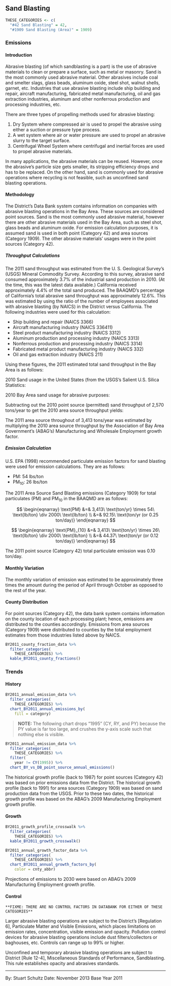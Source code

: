 ## Sand Blasting {#indcom-sandblast}

```r
THESE_CATEGORIES <- c(
  "#42 Sand Blasting" = 42,
  "#1909 Sand Blasting (Area)" = 1909)
```

### Emissions

#### Introduction {-}

Abrasive blasting (of which sandblasting is a part) is the use of abrasive materials to clean or prepare a surface, such as metal or masonry. Sand is the most commonly used abrasive material. Other abrasives include coal and smelter slags, glass beads, aluminum oxide, steel shot, walnut shells, garnet, etc. Industries that use abrasive blasting include ship building and repair, aircraft manufacturing, fabricated metal manufacturing, oil and gas extraction industries, aluminum and other nonferrous production and processing industries, etc.

There are three types of propelling methods used for abrasive blasting:

1. Dry System where compressed air is used to propel the abrasive using either a suction or pressure type process.
2. A wet system where air or water pressure are used to propel an abrasive slurry to the target surface.
3. Centrifugal Wheel System where centrifugal and inertial forces are used to propel abrasive materials.

In many applications, the abrasive materials can be reused. However, once the abrasive’s particle size gets smaller, its stripping efficiency drops and has to be replaced. On the other hand, sand is commonly used for abrasive operations where recycling is not feasible, such as unconfined sand blasting operations.

#### Methodology {-}

The District's Data Bank system contains information on companies with abrasive blasting operations in the Bay Area. These sources are considered point sources. Sand is the most commonly used abrasive material, however there are other abrasive materials used in the Bay Area, such as steel shot, glass beads and aluminum oxide. For emission calculation purposes, it is assumed sand is used in both point (Category 42) and area sources (Category 1909). The other abrasive materials’ usages were in the point sources (Category 42).

##### Throughput Calculations {- #indcom-sandblast-calcs}

The 2011 sand throughput was estimated from the U. S. Geological Survey’s (USGS) Mineral Commodity Survey. According to this survey, abrasive sand consumed approximately 3.7% of the industrial sand production in 2010. (At the time, this was the latest data available.) California received approximately 4.4% of the total sand produced. The BAAQMD’s percentage of California’s total abrasive sand throughput was approximately 12.6%. This was estimated by using the ratio of the number of employees associated with abrasive blasting (by NAICS) in the District versus California. The following industries were used for this calculation:

- Ship building and repair (NAICS 3366)
- Aircraft manufacturing industry (NAICS 336411)
- Steel product manufacturing industry (NAICS 3312)
- Aluminum production and processing industry (NAICS 3313)
- Nonferrous production and processing industry (NAICS 3314)
- Fabricated metal product manufacturing industry (NAICS 332)
- Oil and gas extraction industry (NAICS 211)

Using these figures, the 2011 estimated total sand throughput in the Bay Area is as follows:

2010 Sand usage in the United States (from the USGS’s Salient U.S. Silica Statistics: 

\begin{align}

28,749,347&\ \text{ton/yr} \\

\end{align}

2010 Bay Area sand usage for abrasive purposes:

\begin{align}

28,749,347&\ \text{ton/yr} \\
  \times\ 0.037&\ \text{(for abrasive purposes)} \\
  \times\ 0.044&\ \text{(to Calif.)} \\
  \times\ 0.126&\ \text{(BAAQMD portion)} \\

\hline

  = 5,937&\ \text{ton/yr}

\end{align}

Subtracting out the 2010 point source (permitted) sand throughput of 2,570 tons/year to get the 2010 area source throughput yields:

\begin{align}

  5,937 &                & \text{(total)} \\
– 2,570 &    & \text{#42 (point)} \\

\hline

= 3,367 &\ \text{ton/yr} & \text{#1909 (area)}

\end{align}

The 2011 area source throughout of 3,413 tons/year was estimated by multiplying the 2010 area source throughput by the Association of Bay Area Government’s (ABAG’s) Manufacturing and Wholesale Employment growth factor.

##### Emission Calculation {-}

U.S. EPA (1998) recommended particulate emission factors for sand blasting were used for emission calculations. They are as follows:

- PM: 54 lbs/ton 
- PM~10~: 26 lbs/ton

The 2011 Area Source Sand Blasting emissions (Category 1909) for total particulates (PM) and PM~10~ in the BAAQMD are as follows:

$$
\begin{eqnarray}
\text{PM} &=& 3,413\ \text{ton/yr} \times 54\ \text{lb/ton} \div 2000\ \text{lb/ton} \\
          &=& 92.15\ \text{ton/yr (or 0.25 ton/day)}
\end{eqnarray}
$$

$$
\begin{eqnarray}
\text{PM}_{10} &=& 3,413\ \text{ton/yr} \times 26\ \text{lb/ton} \div 2000\ \text{lb/ton} \\
               &=& 44.37\ \text{ton/yr (or 0.12 ton/day)}
\end{eqnarray}
$$

The 2011 point source (Category 42) total particulate emission was 0.10 ton/day.

#### Monthly Variation {-}

The monthly variation of emission was estimated to be approximately three times the amount during the period of April through October as opposed to the rest of the year.

#### County Distribution {-}

For point sources (Category 42), the data bank system contains information on the county location of each processing plant; hence, emissions are distributed to the counties accordingly. Emissions from area sources (Category 1909) were distributed to counties by the total employment estimates from those industries listed above by NAICS.

```r
BY2011_county_fraction_data %>%
  filter_categories(
    THESE_CATEGORIES) %>%
  kable_BY2011_county_fractions()
```


### Trends

#### History {-}

```r
BY2011_annual_emission_data %>%
  filter_categories(
    THESE_CATEGORIES) %>%
  chart_BY2011_annual_emissions_by(
    fill = category) 
```

> **NOTE:** The following chart drops "1995" (CY, RY, and PY) because the PY value is far too large, and crushes the y-axis scale such that nothing else is visible.

```r
BY2011_annual_emission_data %>%
  filter_categories(
    THESE_CATEGORIES) %>%
  filter(
    year != CY(1995)) %>%
  chart_BY_vs_DB_point_source_annual_emissions()
```

The historical growth profile (back to 1987) for point sources (Category 42) was based on prior emissions data from the District. The historical growth profile (back to 1991) for area sources (Category 1909) was based on sand production data from the USGS. Prior to these two dates, the historical growth profile was based on the ABAG’s 2009 Manufacturing Employment growth profile.

#### Growth {-}

```r
BY2011_growth_profile_crosswalk %>%
  filter_categories(
    THESE_CATEGORIES) %>%
  kable_BY2011_growth_crosswalk()
```

```r
BY2011_annual_growth_factor_data %>%
  filter_categories(
    THESE_CATEGORIES) %>%
  chart_BY2011_annual_growth_factors_by(
    color = cnty_abbr)
```

Projections of emissions to 2030 were based on ABAG’s 2009 Manufacturing Employment growth profile.

#### Control {- #indcom-sandblast-control}

```block
**FIXME: THERE ARE NO CONTROL FACTORS IN DATABANK FOR EITHER OF THESE CATEGORIES**
```

Larger abrasive blasting operations are subject to the District’s [Regulation 6], Particulate Matter and Visible Emissions, which places limitations on emission rates, concentration, visible emission and opacity. Pollution control devices for abrasive blasting operations include dust filters/collectors or baghouses, etc. Controls can range up to 99% or higher.

Unconfined and temporary abrasive blasting operations are subject to District [Rule 12-4], Miscellaneous Standards of Performance, Sandblasting. This rule establishes opacity and abrasives standards.

***

By: Stuart Schultz
Date: November 2013
Base Year 2011
